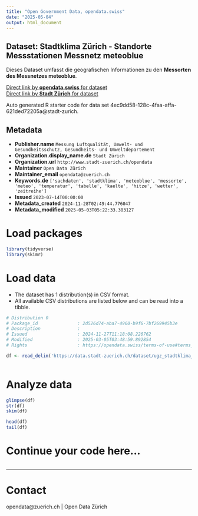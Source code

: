 ```yaml
---
title: "Open Government Data, opendata.swiss"
date: "2025-05-04"
output: html_document
---
```


## Dataset: Stadtklima Zürich - Standorte Messstationen Messnetz meteoblue


Dieses Dataset umfasst die geografischen Informationen zu den **Messorten des Messnetzes meteoblue**.


[Direct link by **opendata.swiss** for dataset](https://opendata.swiss/de/dataset/stadtklima-zurich-standorte-messstationen-messnetz-meteoblue)<br>
[Direct link by **Stadt Zürich** for dataset](https://data.stadt-zuerich.ch/dataset/ugz_stadtklima_zuerich_messorte_messnetz_meteoblue)

Auto generated R starter code for data set 4ec9dd58-128c-4faa-affa-621ded72205a@stadt-zurich.

## Metadata

- **Publisher.name** `Messung Luftqualität, Umwelt- und Gesundheitsschutz, Gesundheits- und Umweltdepartement`
- **Organization.display_name.de** `Stadt Zürich`
- **Organization.url** `http://www.stadt-zuerich.ch/opendata`
- **Maintainer** `Open Data Zürich`
- **Maintainer_email** `opendata@zuerich.ch`
- **Keywords.de** `['sachdaten', 'stadtklima', 'meteoblue', 'messorte', 'meteo', 'temperatur', 'tabelle', 'kaelte', 'hitze', 'wetter', 'zeitreihe']`
- **Issued** `2023-07-14T00:00:00`
- **Metadata_created** `2024-11-28T02:49:44.776047`
- **Metadata_modified** `2025-05-03T05:22:33.383127`


# Load packages

```r

library(tidyverse)
library(skimr)

```

# Load data

-   The dataset has 1 distribution(s) in CSV format.
-   All available CSV distributions are listed below and can be read into a tibble.

```r

# Distribution 0
# Package_id               : 2d526d74-aba7-4960-b9f6-7bf269945b3e
# Description              : 
# Issued                   : 2024-11-27T11:18:08.226762
# Modified                 : 2025-03-05T03:48:59.892854
# Rights                   : https://opendata.swiss/terms-of-use#terms_open

df <- read_delim('https://data.stadt-zuerich.ch/dataset/ugz_stadtklima_zuerich_messorte_messnetz_meteoblue/download/ugz_stadtklima_zuerich_messorte_messnetz_meteoblue.csv')



```

# Analyze data

```r

glimpse(df)
str(df)
skim(df)

head(df)
tail(df)

```

# Continue your code here...

```r

```

------------------------------------------------------------------------

# Contact

opendata@zuerich.ch | Open Data Zürich
